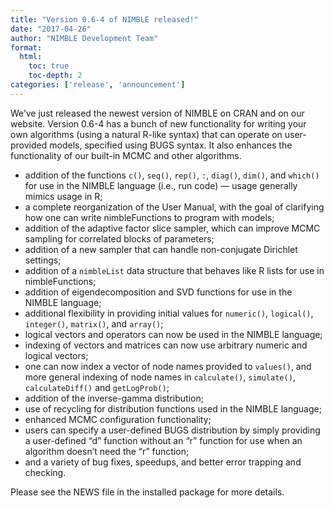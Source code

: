 ```yaml
---
title: "Version 0.6-4 of NIMBLE released!"
date: "2017-04-26"
author: "NIMBLE Development Team"
format:
  html:
    toc: true
    toc-depth: 2
categories: ['release', 'announcement']
---
```


We’ve just released the newest version of NIMBLE on CRAN and on our website. Version 0.6-4 has a bunch of new functionality for writing your own algorithms (using a natural R-like syntax) that can operate on user-provided models, specified using BUGS syntax. It also enhances the functionality of our built-in MCMC and other algorithms.

  * addition of the functions `c()`, `seq()`, `rep()`, `:`, `diag()`, `dim()`, and `which()` for use in the NIMBLE language (i.e., run code) — usage generally mimics usage in R;
  * a complete reorganization of the User Manual, with the goal of clarifying how one can write nimbleFunctions to program with models;
  * addition of the adaptive factor slice sampler, which can improve MCMC sampling for correlated blocks of parameters;
  * addition of a new sampler that can handle non-conjugate Dirichlet settings;
  * addition of a `nimbleList` data structure that behaves like R lists for use in nimbleFunctions;
  * addition of eigendecomposition and SVD functions for use in the NIMBLE language;
  * additional flexibility in providing initial values for `numeric()`, `logical()`, `integer()`, `matrix()`, and `array()`;
  * logical vectors and operators can now be used in the NIMBLE language;
  * indexing of vectors and matrices can now use arbitrary numeric and logical vectors;
  * one can now index a vector of node names provided to `values()`, and more general indexing of node names in `calculate()`, `simulate()`, `calculateDiff()` and `getLogProb()`;
  * addition of the inverse-gamma distribution;
  * use of recycling for distribution functions used in the NIMBLE language;
  * enhanced MCMC configuration functionality;
  * users can specify a user-defined BUGS distribution by simply providing a user-defined "d" function without an "r" function for use when an algorithm doesn’t need the "r" function;
  * and a variety of bug fixes, speedups, and better error trapping and checking.

Please see the NEWS file in the installed package for more details.